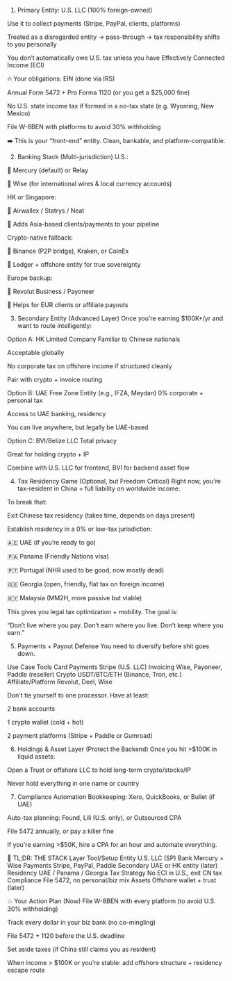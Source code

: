 1. Primary Entity: U.S. LLC (100% foreign-owned)

Use it to collect payments (Stripe, PayPal, clients, platforms)

Treated as a disregarded entity → pass-through → tax responsibility shifts to you personally

You don’t automatically owe U.S. tax unless you have Effectively Connected Income (ECI)

🔥 Your obligations:
EIN (done via IRS)

Annual Form 5472 + Pro Forma 1120 (or you get a $25,000 fine)

No U.S. state income tax if formed in a no-tax state (e.g. Wyoming, New Mexico)

File W-8BEN with platforms to avoid 30% withholding

➡️ This is your “front-end” entity. Clean, bankable, and platform-compatible.

2. Banking Stack (Multi-jurisdiction)
   U.S.:

🔹 Mercury (default) or Relay

🔹 Wise (for international wires & local currency accounts)

HK or Singapore:

🔹 Airwallex / Statrys / Neat

🔹 Adds Asia-based clients/payments to your pipeline

Crypto-native fallback:

🔹 Binance (P2P bridge), Kraken, or CoinEx

🔹 Ledger + offshore entity for true sovereignty

Europe backup:

🔹 Revolut Business / Payoneer

🔹 Helps for EUR clients or affiliate payouts

3. Secondary Entity (Advanced Layer)
   Once you’re earning $100K+/yr and want to route intelligently:

Option A: HK Limited Company
Familiar to Chinese nationals

Acceptable globally

No corporate tax on offshore income if structured cleanly

Pair with crypto + invoice routing

Option B: UAE Free Zone Entity (e.g., IFZA, Meydan)
0% corporate + personal tax

Access to UAE banking, residency

You can live anywhere, but legally be UAE-based

Option C: BVI/Belize LLC
Total privacy

Great for holding crypto + IP

Combine with U.S. LLC for frontend, BVI for backend asset flow

4. Tax Residency Game (Optional, but Freedom Critical)
   Right now, you're tax-resident in China = full liability on worldwide income.

To break that:

Exit Chinese tax residency (takes time, depends on days present)

Establish residency in a 0% or low-tax jurisdiction:

🇦🇪 UAE (if you’re ready to go)

🇵🇦 Panama (Friendly Nations visa)

🇵🇹 Portugal (NHR used to be good, now mostly dead)

🇬🇪 Georgia (open, friendly, flat tax on foreign income)

🇲🇾 Malaysia (MM2H, more passive but viable)

This gives you legal tax optimization + mobility. The goal is:

“Don’t live where you pay. Don’t earn where you live. Don’t keep where you earn.”

5. Payments + Payout Defense
   You need to diversify before shit goes down.

Use Case Tools
Card Payments Stripe (U.S. LLC)
Invoicing Wise, Payoneer, Paddle (reseller)
Crypto USDT/BTC/ETH (Binance, Tron, etc.)
Affiliate/Platform Revolut, Deel, Wise

Don't tie yourself to one processor. Have at least:

2 bank accounts

1 crypto wallet (cold + hot)

2 payment platforms (Stripe + Paddle or Gumroad)

6. Holdings & Asset Layer (Protect the Backend)
   Once you hit >$100K in liquid assets:

Open a Trust or offshore LLC to hold long-term crypto/stocks/IP

Never hold everything in one name or country

7. Compliance Automation
   Bookkeeping: Xero, QuickBooks, or Bullet (if UAE)

Auto-tax planning: Found, Lili (U.S. only), or Outsourced CPA

File 5472 annually, or pay a killer fine

If you're earning >$50K, hire a CPA for an hour and automate everything.

📌 TL;DR: THE STACK
Layer Tool/Setup
Entity U.S. LLC (SP)
Bank Mercury + Wise
Payments Stripe, PayPal, Paddle
Secondary UAE or HK entity (later)
Residency UAE / Panama / Georgia
Tax Strategy No ECI in U.S., exit CN tax
Compliance File 5472, no personal/biz mix
Assets Offshore wallet + trust (later)

💥 Your Action Plan (Now)
File W-8BEN with every platform (to avoid U.S. 30% withholding)

Track every dollar in your biz bank (no co-mingling)

File 5472 + 1120 before the U.S. deadline

Set aside taxes (if China still claims you as resident)

When income > $100K or you're stable: add offshore structure + residency escape route
